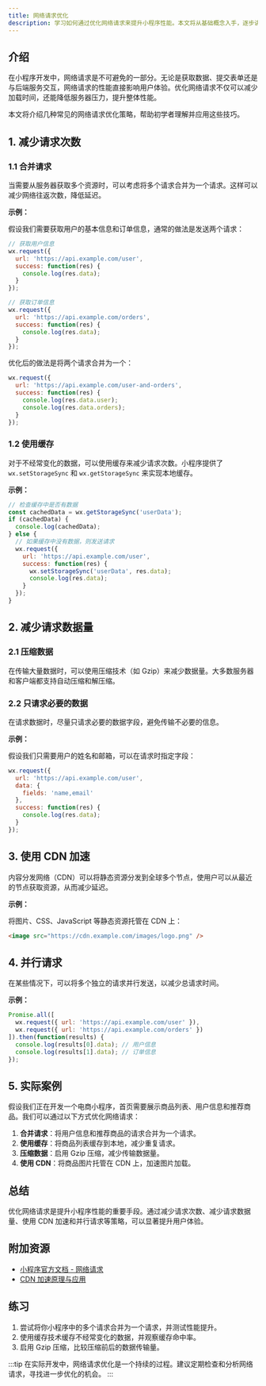```yaml
---
title: 网络请求优化
description: 学习如何通过优化网络请求来提升小程序性能。本文将从基础概念入手，逐步讲解优化策略，并提供实际案例和代码示例。
---
```


## 介绍

在小程序开发中，网络请求是不可避免的一部分。无论是获取数据、提交表单还是与后端服务交互，网络请求的性能直接影响用户体验。优化网络请求不仅可以减少加载时间，还能降低服务器压力，提升整体性能。

本文将介绍几种常见的网络请求优化策略，帮助初学者理解并应用这些技巧。

## 1. 减少请求次数

### 1.1 合并请求

当需要从服务器获取多个资源时，可以考虑将多个请求合并为一个请求。这样可以减少网络往返次数，降低延迟。

**示例：**

假设我们需要获取用户的基本信息和订单信息，通常的做法是发送两个请求：

```javascript
// 获取用户信息
wx.request({
  url: 'https://api.example.com/user',
  success: function(res) {
    console.log(res.data);
  }
});

// 获取订单信息
wx.request({
  url: 'https://api.example.com/orders',
  success: function(res) {
    console.log(res.data);
  }
});
```

优化后的做法是将两个请求合并为一个：

```javascript
wx.request({
  url: 'https://api.example.com/user-and-orders',
  success: function(res) {
    console.log(res.data.user);
    console.log(res.data.orders);
  }
});
```

### 1.2 使用缓存

对于不经常变化的数据，可以使用缓存来减少请求次数。小程序提供了 `wx.setStorageSync` 和 `wx.getStorageSync` 来实现本地缓存。

**示例：**

```javascript
// 检查缓存中是否有数据
const cachedData = wx.getStorageSync('userData');
if (cachedData) {
  console.log(cachedData);
} else {
  // 如果缓存中没有数据，则发送请求
  wx.request({
    url: 'https://api.example.com/user',
    success: function(res) {
      wx.setStorageSync('userData', res.data);
      console.log(res.data);
    }
  });
}
```

## 2. 减少请求数据量

### 2.1 压缩数据

在传输大量数据时，可以使用压缩技术（如 Gzip）来减少数据量。大多数服务器和客户端都支持自动压缩和解压缩。

### 2.2 只请求必要的数据

在请求数据时，尽量只请求必要的数据字段，避免传输不必要的信息。

**示例：**

假设我们只需要用户的姓名和邮箱，可以在请求时指定字段：

```javascript
wx.request({
  url: 'https://api.example.com/user',
  data: {
    fields: 'name,email'
  },
  success: function(res) {
    console.log(res.data);
  }
});
```

## 3. 使用 CDN 加速

内容分发网络（CDN）可以将静态资源分发到全球多个节点，使用户可以从最近的节点获取资源，从而减少延迟。

**示例：**

将图片、CSS、JavaScript 等静态资源托管在 CDN 上：

```html
<image src="https://cdn.example.com/images/logo.png" />
```

## 4. 并行请求

在某些情况下，可以将多个独立的请求并行发送，以减少总请求时间。

**示例：**

```javascript
Promise.all([
  wx.request({ url: 'https://api.example.com/user' }),
  wx.request({ url: 'https://api.example.com/orders' })
]).then(function(results) {
  console.log(results[0].data); // 用户信息
  console.log(results[1].data); // 订单信息
});
```

## 5. 实际案例

假设我们正在开发一个电商小程序，首页需要展示商品列表、用户信息和推荐商品。我们可以通过以下方式优化网络请求：

1. **合并请求**：将用户信息和推荐商品的请求合并为一个请求。
2. **使用缓存**：将商品列表缓存到本地，减少重复请求。
3. **压缩数据**：启用 Gzip 压缩，减少传输数据量。
4. **使用 CDN**：将商品图片托管在 CDN 上，加速图片加载。

## 总结

优化网络请求是提升小程序性能的重要手段。通过减少请求次数、减少请求数据量、使用 CDN 加速和并行请求等策略，可以显著提升用户体验。

## 附加资源

- [小程序官方文档 - 网络请求](https://developers.weixin.qq.com/miniprogram/dev/api/network/request/wx.request.html)
- [CDN 加速原理与应用](https://www.cloudflare.com/learning/cdn/what-is-a-cdn/)

## 练习

1. 尝试将你小程序中的多个请求合并为一个请求，并测试性能提升。
2. 使用缓存技术缓存不经常变化的数据，并观察缓存命中率。
3. 启用 Gzip 压缩，比较压缩前后的数据传输量。

:::tip
在实际开发中，网络请求优化是一个持续的过程。建议定期检查和分析网络请求，寻找进一步优化的机会。
:::